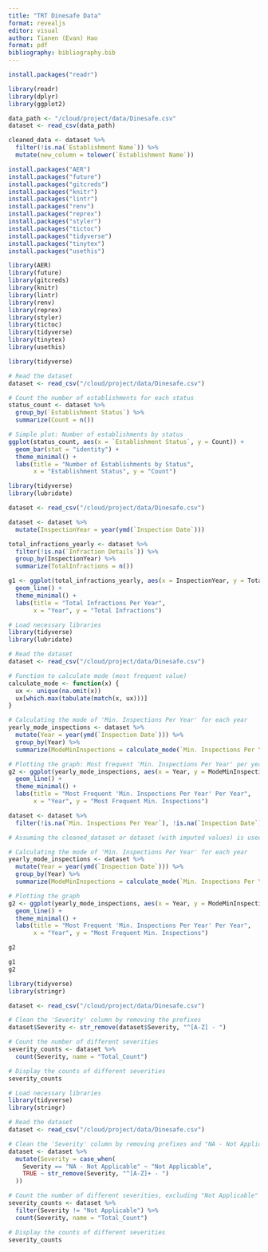 ```yaml
---
title: "TRT Dinesafe Data"
format: revealjs
editor: visual
author: Tianen (Evan) Hao
format: pdf
bibliography: bibliography.bib
---
```


```r
install.packages("readr")

```

```r
library(readr)
library(dplyr)
library(ggplot2)

data_path <- "/cloud/project/data/Dinesafe.csv"
dataset <- read_csv(data_path)

cleaned_data <- dataset %>%
  filter(!is.na(`Establishment Name`)) %>%
  mutate(new_column = tolower(`Establishment Name`))

```

```r
install.packages("AER")
install.packages("future")
install.packages("gitcreds")
install.packages("knitr")
install.packages("lintr")
install.packages("renv")
install.packages("reprex")
install.packages("styler")
install.packages("tictoc")
install.packages("tidyverse")
install.packages("tinytex")
install.packages("usethis")

```

```r
library(AER)
library(future)
library(gitcreds)
library(knitr)
library(lintr)
library(renv)
library(reprex)
library(styler)
library(tictoc)
library(tidyverse)
library(tinytex)
library(usethis)
```

```r
library(tidyverse)

# Read the dataset
dataset <- read_csv("/cloud/project/data/Dinesafe.csv")

# Count the number of establishments for each status
status_count <- dataset %>%
  group_by(`Establishment Status`) %>%
  summarize(Count = n())

# Simple plot: Number of establishments by status
ggplot(status_count, aes(x = `Establishment Status`, y = Count)) +
  geom_bar(stat = "identity") +
  theme_minimal() +
  labs(title = "Number of Establishments by Status",
       x = "Establishment Status", y = "Count")
```

```r
library(tidyverse)
library(lubridate)

dataset <- read_csv("/cloud/project/data/Dinesafe.csv")

dataset <- dataset %>%
  mutate(InspectionYear = year(ymd(`Inspection Date`)))

total_infractions_yearly <- dataset %>%
  filter(!is.na(`Infraction Details`)) %>%
  group_by(InspectionYear) %>%
  summarize(TotalInfractions = n())

g1 <- ggplot(total_infractions_yearly, aes(x = InspectionYear, y = TotalInfractions)) +
  geom_line() +
  theme_minimal() +
  labs(title = "Total Infractions Per Year",
       x = "Year", y = "Total Infractions")

# Load necessary libraries
library(tidyverse)
library(lubridate)

# Read the dataset
dataset <- read_csv("/cloud/project/data/Dinesafe.csv")

# Function to calculate mode (most frequent value)
calculate_mode <- function(x) {
  ux <- unique(na.omit(x))
  ux[which.max(tabulate(match(x, ux)))]
}

# Calculating the mode of 'Min. Inspections Per Year' for each year
yearly_mode_inspections <- dataset %>%
  mutate(Year = year(ymd(`Inspection Date`))) %>%
  group_by(Year) %>%
  summarize(ModeMinInspections = calculate_mode(`Min. Inspections Per Year`))

# Plotting the graph: Most frequent 'Min. Inspections Per Year' per year
g2 <- ggplot(yearly_mode_inspections, aes(x = Year, y = ModeMinInspections)) +
  geom_line() +
  theme_minimal() +
  labs(title = "Most Frequent 'Min. Inspections Per Year' Per Year",
       x = "Year", y = "Most Frequent Min. Inspections")

dataset <- dataset %>%
  filter(!is.na(`Min. Inspections Per Year`), !is.na(`Inspection Date`))

# Assuming the cleaned_dataset or dataset (with imputed values) is used

# Calculating the mode of 'Min. Inspections Per Year' for each year
yearly_mode_inspections <- dataset %>%
  mutate(Year = year(ymd(`Inspection Date`))) %>%
  group_by(Year) %>%
  summarize(ModeMinInspections = calculate_mode(`Min. Inspections Per Year`))

# Plotting the graph
g2 <- ggplot(yearly_mode_inspections, aes(x = Year, y = ModeMinInspections)) +
  geom_line() +
  theme_minimal() +
  labs(title = "Most Frequent 'Min. Inspections Per Year' Per Year",
       x = "Year", y = "Most Frequent Min. Inspections")

g2

g1
g2

```

```r
library(tidyverse)
library(stringr)

dataset <- read_csv("/cloud/project/data/Dinesafe.csv")

# Clean the 'Severity' column by removing the prefixes
dataset$Severity <- str_remove(dataset$Severity, "^[A-Z] - ")

# Count the number of different severities
severity_counts <- dataset %>%
  count(Severity, name = "Total_Count")

# Display the counts of different severities
severity_counts

```

```r
# Load necessary libraries
library(tidyverse)
library(stringr)

# Read the dataset
dataset <- read_csv("/cloud/project/data/Dinesafe.csv")

# Clean the 'Severity' column by removing prefixes and "NA - Not Applicable"
dataset <- dataset %>%
  mutate(Severity = case_when(
    Severity == "NA - Not Applicable" ~ "Not Applicable",
    TRUE ~ str_remove(Severity, "^[A-Z]+ - ")
  ))

# Count the number of different severities, excluding "Not Applicable"
severity_counts <- dataset %>%
  filter(Severity != "Not Applicable") %>%
  count(Severity, name = "Total_Count")

# Display the counts of different severities
severity_counts

```
